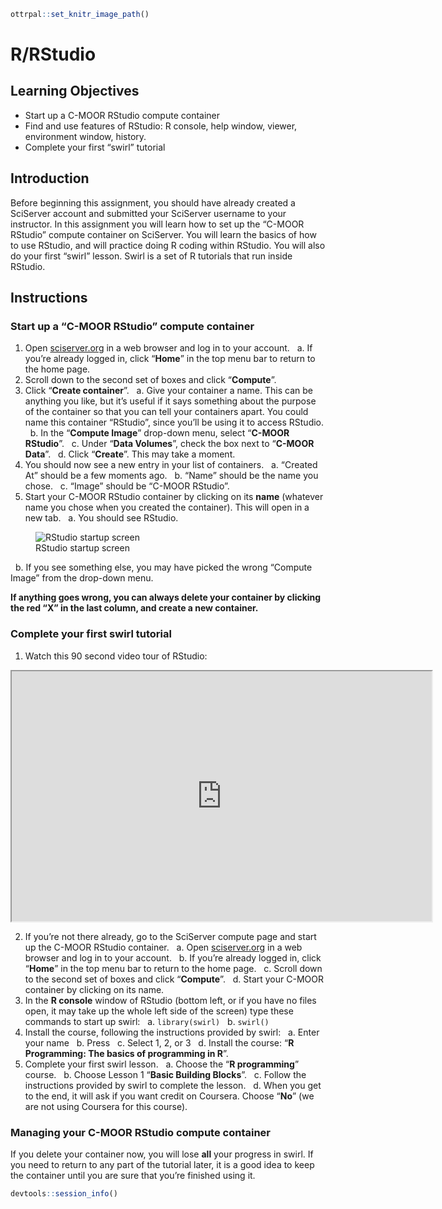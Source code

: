 
```r
ottrpal::set_knitr_image_path()
```

# R/RStudio

## Learning Objectives
- Start up a C-MOOR RStudio compute container
- Find and use features of RStudio: R console, help window, viewer, environment window, history.
- Complete your first “swirl” tutorial

## Introduction

Before beginning this assignment, you should have already created a SciServer account and submitted your SciServer username to your instructor. In this assignment you will learn how to set up the “C-MOOR RStudio” compute container on SciServer. You will learn the basics of how to use RStudio, and will practice doing R coding within RStudio. You will also do your first “swirl” lesson. Swirl is a set of R tutorials that run inside RStudio.

## Instructions

### Start up a "C-MOOR RStudio" compute container

1. Open [sciserver.org](https://sciserver.org) in a web browser and log in to your account.
  &nbsp; a. If you’re already logged in, click “**Home**” in the top menu bar to return to the home page.
2. Scroll down to the second set of boxes and click “**Compute**”.
3. Click "**Create container**".
  &nbsp; a. Give your container a name. This can be anything you like, but it’s useful if it says something about the purpose of the container so that you can tell your containers apart. You could name this container “RStudio”, since you’ll be using it to access RStudio.
  &nbsp; b. In the “**Compute Image**” drop-down menu, select “**C-MOOR RStudio**”.
  &nbsp; c. Under “**Data Volumes**”, check the box next to “**C-MOOR Data**”.
  &nbsp; d. Click “**Create**”. This may take a moment.
4. You should now see a new entry in your list of containers.
  &nbsp; a. “Created At” should be a few moments ago.
  &nbsp; b. “Name” should be the name you chose.
  &nbsp; c. “Image” should be “C-MOOR RStudio".
5. Start your C-MOOR RStudio container by clicking on its **name** (whatever name you chose when you created the container). This will open in a new tab. 
  &nbsp; a. You should see RStudio.

![RStudio startup screen](/resources/images/RStudio.png)

  &nbsp; b. If you see something else, you may have picked the wrong “Compute Image” from the drop-down menu.

**If anything goes wrong, you can always delete your container by clicking the red “X” in the last column, and create a new container.**

### Complete your first swirl tutorial

1. Watch this 90 second video tour of RStudio:

<iframe src="https://www.youtube.com/watch?v=n3uue28FD0w" width="672" height="400px"></iframe>

2. If you’re not there already, go to the SciServer compute page and start up the C-MOOR RStudio container.
  &nbsp; a. Open [sciserver.org](https://sciserver.org) in a web browser and log in to your account.
  &nbsp; b. If you’re already logged in, click “**Home**” in the top menu bar to return to the home page.
  &nbsp; c. Scroll down to the second set of boxes and click “**Compute**”.
  &nbsp; d. Start your C-MOOR container by clicking on its name.
3. In the **R console** window of RStudio (bottom left, or if you have no files open, it may take up the whole left side of the screen) type these commands to start up swirl:
  &nbsp; a. ```library(swirl)```
  &nbsp; b. ```swirl()```
4. Install the course, following the instructions provided by swirl:
  &nbsp; a. Enter your name
  &nbsp; b. Press <ENTER>
  &nbsp; c. Select 1, 2, or 3
  &nbsp; d. Install the course: "**R Programming: The basics of programming in R**".
5. Complete your first swirl lesson.
  &nbsp; a. Choose the "**R programming**" course.
  &nbsp; b. Choose Lesson 1 "**Basic Building Blocks**".
  &nbsp; c. Follow the instructions provided by swirl to complete the lesson.
  &nbsp; d. When you get to the end, it will ask if you want credit on Coursera. Choose “**No**” (we are not using Coursera for this course).

### Managing your C-MOOR RStudio compute container

If you delete your container now, you will lose **all** your progress in swirl. If you need to return to any part of the tutorial later, it is a good idea to keep the container until you are sure that you’re finished using it.

```r
devtools::session_info()
```
